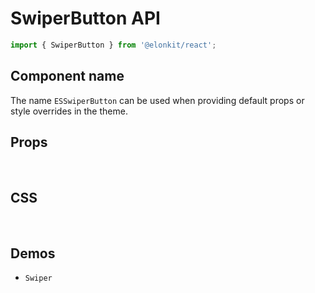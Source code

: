 
<Meta title="Components API/SwiperButton" />

# SwiperButton API

```js
import { SwiperButton } from '@elonkit/react';
```

## Component name

The name `ESSwiperButton` can be used when providing default props or style overrides in the theme.

## Props

<InterfaceTable variant="props" name="SwiperButtonProps" />

<br />

## CSS

<InterfaceTable variant="css" name="SwiperButtonClasses" />

<br />

## Demos

<ul>
  <li>
    <LinkTo kind="components-swiper" story="demo">
      <code>Swiper</code>
    </LinkTo>
  </li>
</ul>
